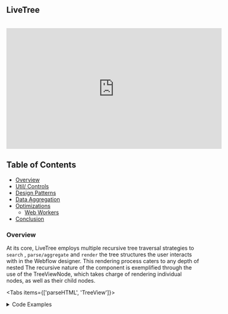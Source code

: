 
## LiveTree
<br/>



<div style={{ display: 'flex' , flexDirection: 'row', justifyContent: 'center' }}>
  <iframe width="560" height="315" src="https://www.youtube.com/embed/dQw4w9WgXcQ" frameborder="0" allow="autoplay; encrypted-media" allowfullscreen></iframe>
</div>

## Table of Contents

- [Overview](#overview)
- [Util/ Controls](#util-controls)
- [Design Patterns](#design-patterns)
- [Data Aggregation](#data-aggregation)
- [Optimizations](#optimizations)
  - [Web Workers](#web-workers)
- [Conclusion](#conclusion)


### Overview

At its core, LiveTree employs multiple recursive tree traversal strategies to ```search``` , ```parse/aggregate``` and  ```render``` the tree structures the user interacts with in the Webflow designer. This rendering process caters to any depth of nested The recursive nature of the component is exemplified through the use of the TreeViewNode, which takes charge of rendering individual nodes, as well as their child nodes.

<Tabs items={['parseHTML', 'TreeView']}>
  <Tab>
    <details>
      <summary>Code Examples</summary>
```javascript

  function parseNode(element, depth) {
    if (depth > maxDepth) {
      return {
        tag: element.tagName.toLowerCase(),
        class: element.classList.length > 0 ? Array.from(element.classList).join(' ') : null,
        children: [],
        css: null,
        textContent: element.childNodes.length > 0 && Array.from(element.childNodes).some(child => child.nodeType === Node.TEXT_NODE) ? element.textContent.trim() : null,
        imageUrl: getAssetUrl(element)
      };
    }

    const node = {
      tag: element.tagName.toLowerCase(),
      class: element.classList.length > 0 ? Array.from(element.classList).join(' ') : null,
      children: [],
      css: null,
      textContent: element.childNodes.length > 0 && Array.from(element.childNodes).some(child => child.nodeType === Node.TEXT_NODE) ? element.textContent.trim() : null,
      imageUrl: getAssetUrl(element)
    };

    if (element.classList.length > 0) {
      const filteredClassList = Array.from(element.classList).filter(className => !className.startsWith('w'));

      if (filteredClassList.length > 0) {
        classNames.add('.' + filteredClassList.join('.'));

        // Add individual class names
        filteredClassList.forEach(className => {
          classNames.add('.' + className);
        });
      }
    }

    if (element.children.length > 0) {
      for (let i = 0; i < element.children.length; i++) {
        const child = element.children[i];
        if (child.nodeType === Node.ELEMENT_NODE) {
          node.children.push(parseNode(child, depth + 1));
        }
      }
    }

    return node;
  }

  const parsedNode = parseNode(doc.body, 0);
  const classNamesArray = Array.from(classNames);
  return { parsedNode, classNamesArray };
}

```
    </details>
  </Tab>
  <Tab>
    TreeViewNode Stipped of Functionality
    <details>
      <summary>Code Examples</summary>
```javascript
export default function LiveTree({ controlPosition }) {

  const {
    currentNodeAnalysisRef,
    printNodeAnalysis
  } = useWebflowGptContext();


  useEffect(() => {
    if (!dataParsed) {
      StorageOps.getLastLiveCss().then((data) => {
        if (data && data.lastLiveCss && data.lastLiveCss.lastLiveCss && data.lastLiveCss.cssQuery) {
          try {
            setDataParsed(JSON.parse(data.lastLiveCss.lastLiveCss));
            setCssQuery(JSON.parse(data.lastLiveCss.cssQuery));
          } catch (error) {
            throw new Error(error);
          }
        }

      });
    }
  }, []);


  if (!dataParsed) {
    return <div className="emptyMessage">Please Select an Element on Webflow </div>;
  }

  let transformedTree = updateCss(dataParsed, cssQuery)
  const aggregatedData = AggregateData(transformedTree);
  currentNodeAnalysisRef.current = aggregatedData;
  StorageOps.addNodeAnalysis(currentNodeAnalysisRef.current);


  return (
    <div className="treeContainer">
      <div>
        <ul className="tree root">
          {transformedTree?.children?.map((child, index) => (
            <TreeViewNode
              loadingNewStyleSheet={loadingNewStyleSheet}
              allNodesInactive={allNodesInactive}
              node={child}
              css={cssQuery}
              transformedTree={transformedTree}
              activeItems={activeItems}
              setActiveItems={setActiveItems}
              level={0}
              isActive={index === 0}
              passDownCss={cssQuery}
              zoomLevel={zoomLevel}
              maxDepth={maxDepth}
            />
          ))}
        </ul>
      </div>
    </div >
  );
}

function TreeViewNode({ css, passDownCss, node, activeItems, setActiveItems, level = 0, allNodesInactive, maxDepth, loadingNewStyleSheet }) {
  const [isActive, setIsActive] = useState(level === 0 && !allNodesInactive);

  const handleItemClick = () => {
    if (level === 0) {
      return;
    }
    setIsActive(!isActive);
    if (!isActive) {
      setActiveItems([...activeItems, node.tag]);
    } else {
      setActiveItems(activeItems.filter((item) => item !== node.tag));
    }
  };

  const hasChildren = node.children && node.children.length > 0;
  const nodeCss = transformCSSData(passDownCss, node);

  return (
    <div className={`flow-down`}>
      <li
        className={`flow-down-animated`}
        style={{ borderImage: `linear-gradient(to bottom, ${currentCodeAccent}, rgba(136, 167, 184, 0.219)) 1` }}>

        {hasChildren && (
          <span
            className={`arrow ${isActive ? "arrow-down" : ""}`}
            onClick={handleItemClick}
          />
        )}
        <div className="codeParent" style={{ borderImage: `linear-gradient(to bottom, ${currentCodeAccent}, rgba(136, 167, 184, 0.219)) 1` }}>
          <div className="code__container" style={{ borderImage: `linear-gradient(to bottom, ${currentCodeAccent}, rgba(136, 167, 184, 0.219)) 1` }}>
            <Live
              loadingNewStyleSheet={loadingNewStyleSheet}
              node={node}
              cssString={nodeCss}
              isFirst={level === 0} // this prop is to determine if it's the first element should be open
            />
          </div>
          {/* {node.class && <span className="class">.{node.class}</span>} */}
        </div>
        {hasChildren && isActive && level < maxDepth && (
          <ul className={`tree ${level === 0 ? "root" : ""}`} style={{ borderImage: `linear-gradient(to bottom, ${currentCodeAccent}, rgba(136, 167, 184, 0.219)) 1` }}>
            {node.children.map((child) => (
              <React.Fragment >
                <TreeViewNode
                  node={child}
                  loadingNewStyleSheet={loadingNewStyleSheet}
                  activeItems={activeItems}
                  setActiveItems={setActiveItems}
                  level={level + 1}
                  passDownCss={passDownCss}
                  maxDepth={maxDepth}
                />
              </React.Fragment>

            ))}
          </ul>
        )
        }
      </li >
    </div>

  );
}

```
 </details>
  </Tab>

</Tabs>

### Util/ Controls


<details>
  <summary>Control Details</summary>
- **`handleAllNodesInactive`**: Toggles the **`allNodesInactive`** state
- **`increaseZoom`**: Increases the **`zoomLevel`** state
- **`maxDepth`**: Maximum depth of the tree structure
- **`decreaseZoom`**: Decreases the **`zoomLevel`** state
- **`applyScaledClass`**: Applies a scaled class to tree containers
- **`updateStyleSheet`**: Sends a message to the content script to update the stylesheet and sets **`loadingNewStyleSheet`**

</details>


### Design Patterns
<details>
  <summary>Control Details</summary>
#### Fanout
#### Throughput

</details>


<br />



### Data Aggregation
<details>
  <summary>Data Aggregation Details:</summary>
The **`useWeb`** custom hook is designed to handle parsing of stylesheets and efficient caching of the results using IndexedDB. This hook leverages web workers to offload the parsing and caching tasks to separate threads, enabling the main thread to remain responsive and unblocked.

The primary features of this implementation are:

1. Parsing CSS stylesheets with media queries and extracting relevant information.
2. Caching the parsed stylesheet information using IndexedDB for efficient retrieval and reduced overhead.
3. Utilizing web workers for offloading parsing and caching tasks to separate threads, ensuring the main thread remains responsive.
4. Updating and managing the cache as stylesheets change or new stylesheets are added.
The **`useWeb`** hook provides the following functions:

**`runWorkers(classNames)`**: Takes an array of class names and runs the web workers to search and cache the styles associated with the provided class names.
  **`runWorkers(classNames)`**: Takes an array of class names and runs the web workers to search and cache the styles associated with the provided class names.
 **`init()`**: Initializes the web workers and the IndexedDB instance.
 **`changeStyleSheet()`**: Updates the parsed stylesheet information and the cache when a new stylesheet is added or an existing one is changed.

  </details>


<br />




### Optimizations

<details>
  <summary>Opitmization Details</summary>

    ### Cache

  </details>






#### **Web Workers**

<details>

<summary>Web Worker Details </summary>

The **`useWeb`** hook utilizes web workers to offload the parsing and caching tasks. A separate worker is created for each media query found in the provided stylesheets. The worker is initialized with the following data:

- **`designUrl`**: The URL of the design.
- **`classNames`**: An array of class names to search for in the stylesheets.
- **`conditionText`**: The media query condition text associated with the worker.
- **`payload`**: The CSS text of the media query associated with the worker.

Upon receiving a message with the type **`find`**, the worker parses the provided CSS text using the CSSOM library and searches for the provided class names within the parsed stylesheet. The worker then caches the matching styles using the **`IndexedDB`** class and sends the results back to the main thread.


The **`IndexedDB`** class is responsible for managing the IndexedDB instance used for caching. It provides methods for opening the database, adding data, retrieving data, clearing all stores, and more.

When a new stylesheet is encountered or an existing one is updated, the **`changeStyleSheet()`** function is called to update the parsed stylesheet information and the cache. This ensures that the cache always remains up-to-date with the latest stylesheet information.

#### **WorkerStyleSheet**

The **`WorkerStyleSheet`** class is responsible for searching the parsed stylesheets for the provided class names and managing the cache of matching styles. It provides methods for searching the stylesheets, caching correlated values, and caching all styles.

Upon initialization, the **`WorkerStyleSheet`** class is provided with a parsed CSS stylesheet and an instance of the **`IndexedDB`** class. It then searches the stylesheet for the provided class names and caches the matching styles using the **`IndexedDB`** instance.

# **Conclusion**

The **`useWeb`** hook provides an efficient solution for parsing stylesheets and caching the results using IndexedDB. By leveraging web workers, it ensures that the main thread remains responsive and unblocked while handling complex parsing and caching tasks. This implementation is designed to handle updates to stylesheets and manage the cache efficiently, ensuring optimal performance and scalability for applications



</details>